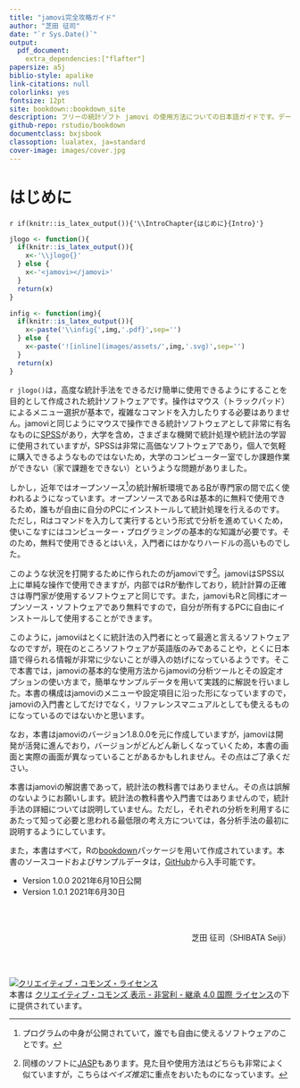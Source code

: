 ```yaml
--- 
title: "jamovi完全攻略ガイド"
author: "芝田 征司"
date: "`r Sys.Date()`"
output: 
  pdf_document:
    extra_dependencies:["flafter"]
papersize: a5j
biblio-style: apalike
link-citations: null
colorlinks: yes
fontsize: 12pt
site: bookdown::bookdown_site
description: フリーの統計ソフト jamovi の使用方法についての日本語ガイドです。データの編集方法から分散分析や因子分析の設定方法まで、基本機能のすべてについて一通り説明しています。
github-repo: rstudio/bookdown
documentclass: bxjsbook
classoption: lualatex, ja=standard
cover-image: images/cover.jpg
---
```



# はじめに {-#preface}
`r if(knitr::is_latex_output()){'\\IntroChapter{はじめに}{Intro}'}`

```r
jlogo <- function(){
  if(knitr::is_latex_output()){
    x<-'\\jlogo{}'
  } else {
    x<-'<jamovi></jamovi>'
  }
  return(x)
}

infig <- function(img){
  if(knitr::is_latex_output()){
    x<-paste('\\infig{',img,'.pdf}',sep='')
  } else {
    x<-paste('![inline](images/assets/',img,'.svg)',sep='')
  }
  return(x)
}

```


`r jlogo()`は，高度な統計手法をできるだけ簡単に使用できるようにすることを目的として作成された統計ソフトウェアです。操作はマウス（トラックパッド）によるメニュー選択が基本で，複雑なコマンドを入力したりする必要はありません。jamoviと同じようにマウスで操作できる統計ソフトウェアとして非常に有名なものに[SPSS](https://www.ibm.com/jp-ja/analytics/spss-statistics-software)があり，大学を含め，さまざまな機関で統計処理や統計法の学習に使用されていますが，SPSSは非常に高価なソフトウェアであり，個人で気軽に購入できるようなものではないため，大学のコンピューター室でしか課題作業ができない（家で課題をできない）というような問題がありました。


しかし，近年ではオープンソース^[プログラムの中身が公開されていて，誰でも自由に使えるソフトウェアのことです。]の統計解析環境である[R](https://www.r-project.org)が専門家の間で広く使われるようになっています。オープンソースであるRは基本的に無料で使用できるため，誰もが自由に自分のPCにインストールして統計処理を行えるのです。ただし，Rはコマンドを入力して実行するという形式で分析を進めていくため，使いこなすにはコンピューター・プログラミングの基本的な知識が必要です。そのため，無料で使用できるとはいえ，入門者にはかなりハードルの高いものでした。

このような状況を打開するために作られたのがjamoviです^[同様のソフトに[JASP](https://jasp-stats.org/)もあります。見た目や使用方法はどちらも非常によく似ていますが，こちらは*ベイズ推定*に重点をおいたものになっています。]。jamoviはSPSS以上に単純な操作で使用できますが，内部ではRが動作しており，統計計算の正確さは専門家が使用するソフトウェアと同じです。また，jamoviもRと同様にオープンソース・ソフトウェアであり無料ですので，自分が所有するPCに自由にインストールして使用することができます。

このように，jamoviはとくに統計法の入門者にとって最適と言えるソフトウェアなのですが，現在のところソフトウェアが英語版のみであることや，とくに日本語で得られる情報が非常に少ないことが導入の妨げになっているようです。そこで本書では，jamoviの基本的な使用方法からjamoviの分析ツールとその設定オプションの使い方まで，簡単なサンプルデータを用いて実践的に解説を行いました。本書の構成はjamoviのメニューや設定項目に沿った形になっていますので，jamoviの入門書としてだけでなく，リファレンスマニュアルとしても使えるものになっているのではないかと思います。

なお，本書はjamoviのバージョン1.8.0.0を元に作成していますが，jamoviは開発が活発に進んでおり，バージョンがどんどん新しくなっていくため，本書の画面と実際の画面が異なっていることがあるかもしれません。その点はご了承ください。

本書はjamoviの解説書であって，統計法の教科書ではありません。その点は誤解のないようにお願いします。統計法の教科書や入門書ではありませんので，統計手法の詳細については説明していません。ただし，それぞれの分析を利用するにあたって知って必要と思われる最低限の考え方については，各分析手法の最初に説明するようにしています。

また，本書はすべて，Rの[bookdown](https://bookdown.org/)パッケージを用いて作成されています。本書のソースコードおよびサンプルデータは，[GitHub](https://github.com/sbtseiji/jmv_compguide.git)から入手可能です。


* Version 1.0.0 2021年6月10日公開
* Version 1.0.1 2021年6月30日

<br/>
<br/>
```{=html}
<div style="text-align: right"> 芝田 征司（SHIBATA Seiji） </div>
```
```{=latex}
\vspace{2\zh}
\hfill 芝田 征司（SHIBATA Seiji）
```
<br/>
<br/>

```{=html}
<a rel="license" href="http://creativecommons.org/licenses/by-nc-sa/4.0/"><img alt="クリエイティブ・コモンズ・ライセンス" style="border-width:0" src="https://i.creativecommons.org/l/by-nc-sa/4.0/88x31.png" /></a><br />本書は <a rel="license" href="http://creativecommons.org/licenses/by-nc-sa/4.0/">クリエイティブ・コモンズ 表示 - 非営利 - 継承 4.0 国際 ライセンス</a>の下に提供されています。
```

```{=latex}
\vfill
\begin{center}
\includegraphics[width=3cm]{images/CC-BY-NC-SA}
\end{center}
本書は，\href{http://creativecommons.org/licenses/by-nc-sa/4.0/}{クリエイティブ・コモンズ 表示 - 非営利 - 継承 4.0 国際 ライセンス}の下に提供されています。
```


